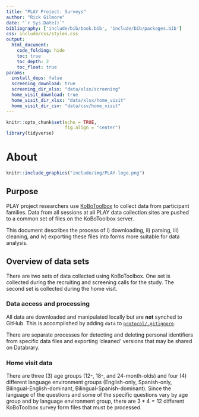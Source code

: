 ```yaml
---
title: "PLAY Project: Surveys"
author: "Rick Gilmore"
date: "`r Sys.Date()`"
bibliography: ['include/bib/book.bib', 'include/bib/packages.bib']
css: include/css/styles.css
output: 
  html_document:
    code_folding: hide
    toc: true
    toc_depth: 2
    toc_float: true
params:
  install_deps: false
  screening_download: true
  screening_dir_xlsx: "data/xlsx/screening"
  home_visit_download: true
  home_visit_dir_xlsx: "data/xlsx/home_visit"
  home_visit_dir_csv: "data/csv/home_visit"
---
```


```r
knitr::opts_chunk$set(echo = TRUE,
                      fig.align = "center")
library(tidyverse)
```

# About {-}

```r
knitr::include_graphics("include/img/PLAY-logo.png")
```

## Purpose {-}

PLAY project researchers use [KoBoToolbox](https://www.kobotoolbox.org/) to collect data from participant families.
Data from all sessions at all PLAY data collection sites are pushed to a common set of files on the KoBoToolbox server.

This document describes the process of i) downloading, ii) parsing, iii) cleaning, and iv) exporting these files into forms more suitable for data analysis.

## Overview of data sets {-}

There are two sets of data collected using KoBoToolbox.
One set is collected during the recruiting and screening calls for the study.
The second set is collected during the home visit.

### Data access and processing {-}

All data are downloaded and manipulated locally but are **not** synched to GitHub.
This is accomplished by adding `data` to [`protocol/.gitignore`](.gitignore).

There are separate processes for detecting and deleting personal identifiers from specific data files and exporting 'cleaned' versions that may be shared on Databrary.

### Home visit data {-}

There are three (3) age groups (12-, 18-, and 24-month-olds) and four (4) different language environment groups (English-only, Spanish-only, Bilingual-English-dominant, Bilingual-Spanish-dominant).
Since the language of the questions and some of the specific questions vary by age group and by language environment group, there are $3*4=12$ different KoBoToolbox survey form files that must be processed.
